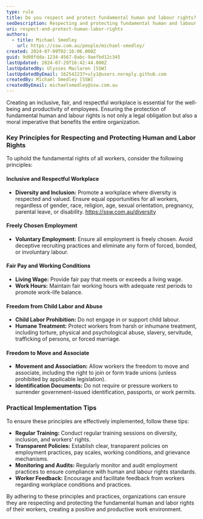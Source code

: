 ```yaml
---
type: rule
title: Do you respect and protect fundamental human and labour rights?
seoDescription: Respecting and protecting fundamental human and labour rights for workers.
uri: respect-and-protect-human-labor-rights
authors:
  - title: Michael Smedley
    url: https://ssw.com.au/people/michael-smedley/
created: 2024-07-09T02:16:06.000Z
guid: 9d80fdda-1234-4567-8abc-9aefbd12c345
lastUpdated: 2024-07-29T16:42:44.000Z
lastUpdatedBy: Ulysses Maclaren [SSW]
lastUpdatedByEmail: 162542237+uly1@users.noreply.github.com
createdBy: Michael Smedley [SSW]
createdByEmail: michaelsmedley@ssw.com.au
---
```

Creating an inclusive, fair, and respectful workplace is essential for the well-being and productivity of employees. Ensuring the protection of fundamental human and labour rights is not only a legal obligation but also a moral imperative that benefits the entire organization.
### Key Principles for Respecting and Protecting Human and Labor Rights

To uphold the fundamental rights of all workers, consider the following principles:

#### Inclusive and Respectful Workplace

* **Diversity and Inclusion:** Promote a workplace where diversity is respected and valued. Ensure equal opportunities for all workers, regardless of gender, race, religion, age, sexual orientation, pregnancy, parental leave, or disability. <https://ssw.com.au/diversity>

#### Freely Chosen Employment

* **Voluntary Employment:** Ensure all employment is freely chosen. Avoid deceptive recruiting practices and eliminate any form of forced, bonded, or involuntary labour.

#### Fair Pay and Working Conditions

* **Living Wage:** Provide fair pay that meets or exceeds a living wage.
* **Work Hours:** Maintain fair working hours with adequate rest periods to promote work-life balance.

#### Freedom from Child Labor and Abuse

* **Child Labor Prohibition:** Do not engage in or support child labour.
* **Humane Treatment:** Protect workers from harsh or inhumane treatment, including torture, physical and psychological abuse, slavery, servitude, trafficking of persons, or forced marriage.

#### Freedom to Move and Associate

* **Movement and Association:** Allow workers the freedom to move and associate, including the right to join or form trade unions (unless prohibited by applicable legislation).
* **Identification Documents:** Do not require or pressure workers to surrender government-issued identification, passports, or work permits.

### Practical Implementation Tips

To ensure these principles are effectively implemented, follow these tips:

* **Regular Training:** Conduct regular training sessions on diversity, inclusion, and workers' rights.
* **Transparent Policies:** Establish clear, transparent policies on employment practices, pay scales, working conditions, and grievance mechanisms.
* **Monitoring and Audits:** Regularly monitor and audit employment practices to ensure compliance with human and labour rights standards.
* **Worker Feedback:** Encourage and facilitate feedback from workers regarding workplace conditions and practices.

By adhering to these principles and practices, organizations can ensure they are respecting and protecting the fundamental human and labor rights of their workers, creating a positive and productive work environment.
